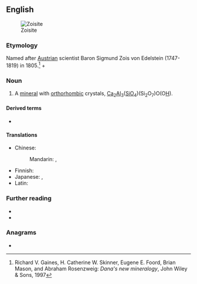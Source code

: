 {{also|zoïsite}}
==English==
{{wikipedia}}
[[Image:Zoïsite.jpg|thumb|Zoisite]]

===Etymology===
Named after [[Austrian]] scientist Baron Sigmund Zois von Edelstein (1747-1819) in 1805.<ref>Richard V. Gaines, H. Catherine W. Skinner, Eugene E. Foord, Brian Mason, and Abraham Rosenzweig: ''Dana's new mineralogy'', John Wiley & Sons, 1997</ref> + {{af|en|-ite}}

===Noun===
{{en-noun}}

# {{lb|en|mineral}} A [[mineral]] with [[orthorhombic]] crystals, [[calcium|Ca]]<sub>2</sub>[[aluminum|Al]]<sub>3</sub>([[silicon|Si]][[oxygen|O]]<sub>4</sub>)(Si<sub>2</sub>O<sub>7</sub>)O(O[[hydrogen|H]]).

====Derived terms====
* {{l|en|clinozoisite}}

====Translations====
{{trans-top|mineral}}
* Chinese:
*: Mandarin: {{t|cmn|黝簾石|sc=Hani}}, {{t|cmn|黝帘石|tr=yǒuliánshí|sc=Hani}}
{{trans-mid}}
* Finnish: {{t|fi|zoisiitti}}
* Japanese: {{t|ja|黝簾石|tr=ゆうれんせき, yūrenseki}}, {{t|ja|灰簾石|tr=かいれんせき, kairenseki}}
* Latin: {{t|la|zoisītēs|m}}
{{trans-bottom}}

===Further reading===
* {{R:WebMineral}}
* {{R:mindat}}
<references/>

===Anagrams===
* {{anagrams|en|a=eiiostz|iotizes}}